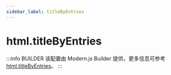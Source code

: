 ```yaml
---
sidebar_label: titleByEntries
---
```


# html.titleByEntries

:::info BUILDER
该配置由 Modern.js Builder 提供，更多信息可参考 [html.titleByEntries](https://modernjs.dev/builder/api/config-html.html#html-titlebyentries)。
:::


<Main />
